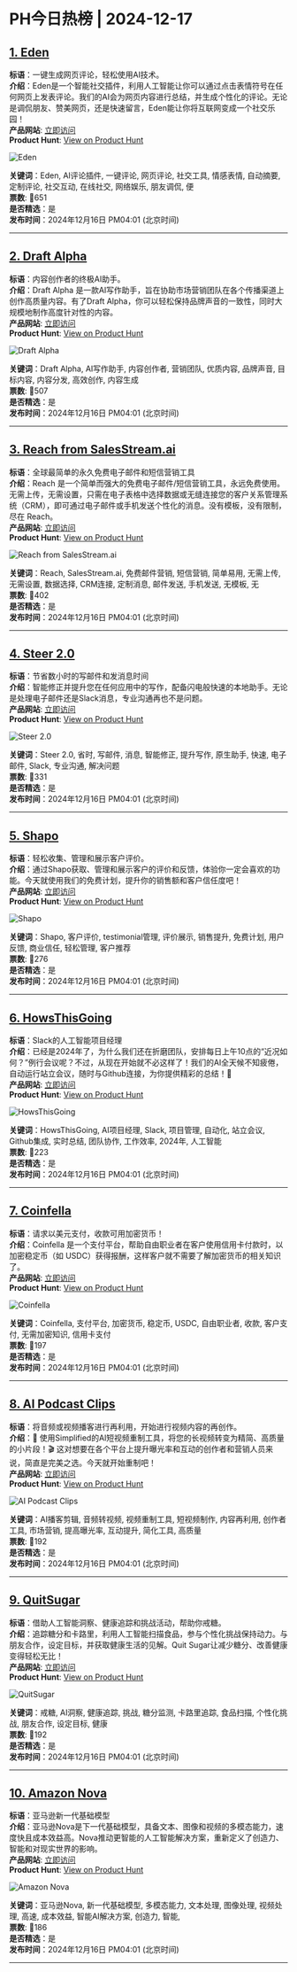 # PH今日热榜 | 2024-12-17  

## [1. Eden](https://www.producthunt.com/posts/eden-8?utm_campaign=producthunt-api&utm_medium=api-v2&utm_source=Application%3A+ph-daily+%28ID%3A+150577%29)  
**标语**：一键生成网页评论，轻松使用AI技术。  
**介绍**：Eden是一个智能社交插件，利用人工智能让你可以通过点击表情符号在任何网页上发表评论。我们的AI会为网页内容进行总结，并生成个性化的评论。无论是调侃朋友、赞美网页，还是快速留言，Eden能让你将互联网变成一个社交乐园！  
**产品网站**: [立即访问](https://www.producthunt.com/r/2G5WCPHHXNRKBQ?utm_campaign=producthunt-api&utm_medium=api-v2&utm_source=Application%3A+ph-daily+%28ID%3A+150577%29)  
**Product Hunt**: [View on Product Hunt](https://www.producthunt.com/posts/eden-8?utm_campaign=producthunt-api&utm_medium=api-v2&utm_source=Application%3A+ph-daily+%28ID%3A+150577%29)  

![Eden](https://ph-files.imgix.net/e8fc0d31-7a88-4199-ba45-e8bc60834956.jpeg?auto=format&fit=crop&frame=1&h=512&w=1024)  

**关键词**：Eden, AI评论插件, 一键评论, 网页评论, 社交工具, 情感表情, 自动摘要, 定制评论, 社交互动, 在线社交, 网络娱乐, 朋友调侃, 便  
**票数**: 🔺651  
**是否精选**：是  
**发布时间**：2024年12月16日 PM04:01 (北京时间)  

---  

## [2. Draft Alpha](https://www.producthunt.com/posts/draft-alpha?utm_campaign=producthunt-api&utm_medium=api-v2&utm_source=Application%3A+ph-daily+%28ID%3A+150577%29)  
**标语**：内容创作者的终极AI助手。  
**介绍**：Draft Alpha 是一款AI写作助手，旨在协助市场营销团队在各个传播渠道上创作高质量内容。有了Draft Alpha，你可以轻松保持品牌声音的一致性，同时大规模地制作高度针对性的内容。  
**产品网站**: [立即访问](https://www.producthunt.com/r/P6MW72XQY2SMVS?utm_campaign=producthunt-api&utm_medium=api-v2&utm_source=Application%3A+ph-daily+%28ID%3A+150577%29)  
**Product Hunt**: [View on Product Hunt](https://www.producthunt.com/posts/draft-alpha?utm_campaign=producthunt-api&utm_medium=api-v2&utm_source=Application%3A+ph-daily+%28ID%3A+150577%29)  

![Draft Alpha](https://ph-files.imgix.net/2512ca7b-b27a-4575-baa3-5aa2f4aeab94.png?auto=format&fit=crop&frame=1&h=512&w=1024)  

**关键词**：Draft Alpha, AI写作助手, 内容创作者, 营销团队, 优质内容, 品牌声音, 目标内容, 内容分发, 高效创作, 内容生成  
**票数**: 🔺507  
**是否精选**：是  
**发布时间**：2024年12月16日 PM04:01 (北京时间)  

---  

## [3. Reach from SalesStream.ai](https://www.producthunt.com/posts/reach-from-salesstream-ai?utm_campaign=producthunt-api&utm_medium=api-v2&utm_source=Application%3A+ph-daily+%28ID%3A+150577%29)  
**标语**：全球最简单的永久免费电子邮件和短信营销工具  
**介绍**：Reach 是一个简单而强大的免费电子邮件/短信营销工具，永远免费使用。无需上传，无需设置，只需在电子表格中选择数据或无缝连接您的客户关系管理系统（CRM），即可通过电子邮件或手机发送个性化的消息。没有模板，没有限制，尽在 Reach。  
**产品网站**: [立即访问](https://www.producthunt.com/r/BM4UWRAIPOUGPQ?utm_campaign=producthunt-api&utm_medium=api-v2&utm_source=Application%3A+ph-daily+%28ID%3A+150577%29)  
**Product Hunt**: [View on Product Hunt](https://www.producthunt.com/posts/reach-from-salesstream-ai?utm_campaign=producthunt-api&utm_medium=api-v2&utm_source=Application%3A+ph-daily+%28ID%3A+150577%29)  

![Reach from SalesStream.ai](https://ph-files.imgix.net/ce4cb351-1d63-487f-a695-2645018bfb98.png?auto=format&fit=crop&frame=1&h=512&w=1024)  

**关键词**：Reach, SalesStream.ai, 免费邮件营销, 短信营销, 简单易用, 无需上传, 无需设置, 数据选择, CRM连接, 定制消息, 邮件发送, 手机发送, 无模板, 无  
**票数**: 🔺402  
**是否精选**：是  
**发布时间**：2024年12月16日 PM04:01 (北京时间)  

---  

## [4. Steer 2.0](https://www.producthunt.com/posts/steer-2-0?utm_campaign=producthunt-api&utm_medium=api-v2&utm_source=Application%3A+ph-daily+%28ID%3A+150577%29)  
**标语**：节省数小时的写邮件和发消息时间  
**介绍**：智能修正并提升您在任何应用中的写作，配备闪电般快速的本地助手。无论是处理电子邮件还是Slack消息，专业沟通再也不是问题。  
**产品网站**: [立即访问](https://www.producthunt.com/r/NI666XWBDK2DHG?utm_campaign=producthunt-api&utm_medium=api-v2&utm_source=Application%3A+ph-daily+%28ID%3A+150577%29)  
**Product Hunt**: [View on Product Hunt](https://www.producthunt.com/posts/steer-2-0?utm_campaign=producthunt-api&utm_medium=api-v2&utm_source=Application%3A+ph-daily+%28ID%3A+150577%29)  

![Steer 2.0](https://ph-files.imgix.net/16943066-9725-4f6f-9562-befa26b68a92.png?auto=format&fit=crop&frame=1&h=512&w=1024)  

**关键词**：Steer 2.0, 省时, 写邮件, 消息, 智能修正, 提升写作, 原生助手, 快速, 电子邮件, Slack, 专业沟通, 解决问题  
**票数**: 🔺331  
**是否精选**：是  
**发布时间**：2024年12月16日 PM04:01 (北京时间)  

---  

## [5. Shapo](https://www.producthunt.com/posts/shapo?utm_campaign=producthunt-api&utm_medium=api-v2&utm_source=Application%3A+ph-daily+%28ID%3A+150577%29)  
**标语**：轻松收集、管理和展示客户评价。  
**介绍**：通过Shapo获取、管理和展示客户的评价和反馈，体验你一定会喜欢的功能。今天就使用我们的免费计划，提升你的销售额和客户信任度吧！  
**产品网站**: [立即访问](https://www.producthunt.com/r/6TOI4N4JDT6NOS?utm_campaign=producthunt-api&utm_medium=api-v2&utm_source=Application%3A+ph-daily+%28ID%3A+150577%29)  
**Product Hunt**: [View on Product Hunt](https://www.producthunt.com/posts/shapo?utm_campaign=producthunt-api&utm_medium=api-v2&utm_source=Application%3A+ph-daily+%28ID%3A+150577%29)  

![Shapo](https://ph-files.imgix.net/3c4d4fbe-0a55-4471-a9a7-782edc2fb958.png?auto=format&fit=crop&frame=1&h=512&w=1024)  

**关键词**：Shapo, 客户评价,  testimonial管理,  评价展示,  销售提升,  免费计划,  用户反馈,  商业信任,  轻松管理,  客户推荐  
**票数**: 🔺276  
**是否精选**：是  
**发布时间**：2024年12月16日 PM04:01 (北京时间)  

---  

## [6. HowsThisGoing](https://www.producthunt.com/posts/howsthisgoing?utm_campaign=producthunt-api&utm_medium=api-v2&utm_source=Application%3A+ph-daily+%28ID%3A+150577%29)  
**标语**：Slack的人工智能项目经理  
**介绍**：已经是2024年了，为什么我们还在折磨团队，安排每日上午10点的“近况如何？”例行会议呢？不过，从现在开始就不必这样了！我们的AI全天候不知疲倦，自动运行站立会议，随时与Github连接，为你提供精彩的总结！🤯  
**产品网站**: [立即访问](https://www.producthunt.com/r/TFJY4TVYD34ADY?utm_campaign=producthunt-api&utm_medium=api-v2&utm_source=Application%3A+ph-daily+%28ID%3A+150577%29)  
**Product Hunt**: [View on Product Hunt](https://www.producthunt.com/posts/howsthisgoing?utm_campaign=producthunt-api&utm_medium=api-v2&utm_source=Application%3A+ph-daily+%28ID%3A+150577%29)  

![HowsThisGoing](https://ph-files.imgix.net/0ec82afb-ff14-4798-87e6-4ea0fb39f07f.png?auto=format&fit=crop&frame=1&h=512&w=1024)  

**关键词**：HowsThisGoing, AI项目经理, Slack, 项目管理, 自动化, 站立会议, Github集成, 实时总结, 团队协作, 工作效率, 2024年, 人工智能  
**票数**: 🔺223  
**是否精选**：是  
**发布时间**：2024年12月16日 PM04:01 (北京时间)  

---  

## [7. Coinfella](https://www.producthunt.com/posts/coinfella?utm_campaign=producthunt-api&utm_medium=api-v2&utm_source=Application%3A+ph-daily+%28ID%3A+150577%29)  
**标语**：请求以美元支付，收款可用加密货币！  
**介绍**：Coinfella 是一个支付平台，帮助自由职业者在客户使用信用卡付款时，以加密稳定币（如 USDC）获得报酬，这样客户就不需要了解加密货币的相关知识了。  
**产品网站**: [立即访问](https://www.producthunt.com/r/OTHLGJ6AMMRP45?utm_campaign=producthunt-api&utm_medium=api-v2&utm_source=Application%3A+ph-daily+%28ID%3A+150577%29)  
**Product Hunt**: [View on Product Hunt](https://www.producthunt.com/posts/coinfella?utm_campaign=producthunt-api&utm_medium=api-v2&utm_source=Application%3A+ph-daily+%28ID%3A+150577%29)  

![Coinfella](https://ph-files.imgix.net/28763f11-079a-4cbb-b97b-c8853c873e4c.jpeg?auto=format&fit=crop&frame=1&h=512&w=1024)  

**关键词**：Coinfella, 支付平台, 加密货币, 稳定币, USDC, 自由职业者, 收款, 客户支付, 无需加密知识, 信用卡支付  
**票数**: 🔺197  
**是否精选**：是  
**发布时间**：2024年12月16日 PM04:01 (北京时间)  

---  

## [8. AI Podcast Clips](https://www.producthunt.com/posts/ai-podcast-clips?utm_campaign=producthunt-api&utm_medium=api-v2&utm_source=Application%3A+ph-daily+%28ID%3A+150577%29)  
**标语**：将音频或视频播客进行再利用，开始进行视频内容的再创作。  
**介绍**：🚀 使用Simplified的AI短视频重制工具，将您的长视频转变为精简、高质量的小片段！🎬 这对想要在各个平台上提升曝光率和互动的创作者和营销人员来说，简直是完美之选。今天就开始重制吧！  
**产品网站**: [立即访问](https://www.producthunt.com/r/YZDRDMBZKB5L6T?utm_campaign=producthunt-api&utm_medium=api-v2&utm_source=Application%3A+ph-daily+%28ID%3A+150577%29)  
**Product Hunt**: [View on Product Hunt](https://www.producthunt.com/posts/ai-podcast-clips?utm_campaign=producthunt-api&utm_medium=api-v2&utm_source=Application%3A+ph-daily+%28ID%3A+150577%29)  

![AI Podcast Clips](https://ph-files.imgix.net/97df5de5-fbb5-4d77-b6df-3f89b8882dbc.jpeg?auto=format&fit=crop&frame=1&h=512&w=1024)  

**关键词**：AI播客剪辑, 音频转视频, 视频重制工具, 短视频制作, 内容再利用, 创作者工具, 市场营销, 提高曝光率, 互动提升, 简化工具, 高质量  
**票数**: 🔺192  
**是否精选**：是  
**发布时间**：2024年12月16日 PM04:01 (北京时间)  

---  

## [9. QuitSugar](https://www.producthunt.com/posts/quitsugar?utm_campaign=producthunt-api&utm_medium=api-v2&utm_source=Application%3A+ph-daily+%28ID%3A+150577%29)  
**标语**：借助人工智能洞察、健康追踪和挑战活动，帮助你戒糖。  
**介绍**：追踪糖分和卡路里，利用人工智能扫描食品，参与个性化挑战保持动力。与朋友合作，设定目标，并获取健康生活的见解。Quit Sugar让减少糖分、改善健康变得轻松无比！  
**产品网站**: [立即访问](https://www.producthunt.com/r/2RDLO6FTEBFKNW?utm_campaign=producthunt-api&utm_medium=api-v2&utm_source=Application%3A+ph-daily+%28ID%3A+150577%29)  
**Product Hunt**: [View on Product Hunt](https://www.producthunt.com/posts/quitsugar?utm_campaign=producthunt-api&utm_medium=api-v2&utm_source=Application%3A+ph-daily+%28ID%3A+150577%29)  

![QuitSugar](https://ph-files.imgix.net/62b435a7-1d2d-46c6-9e0a-93032b67c557.png?auto=format&fit=crop&frame=1&h=512&w=1024)  

**关键词**：戒糖, AI洞察, 健康追踪, 挑战, 糖分监测, 卡路里追踪, 食品扫描, 个性化挑战, 朋友合作, 设定目标, 健康  
**票数**: 🔺192  
**是否精选**：是  
**发布时间**：2024年12月16日 PM04:01 (北京时间)  

---  

## [10. Amazon Nova](https://www.producthunt.com/posts/amazon-nova?utm_campaign=producthunt-api&utm_medium=api-v2&utm_source=Application%3A+ph-daily+%28ID%3A+150577%29)  
**标语**：亚马逊新一代基础模型  
**介绍**：亚马逊Nova是下一代基础模型，具备文本、图像和视频的多模态能力，速度快且成本效益高。Nova推动更智能的人工智能解决方案，重新定义了创造力、智能和对现实世界的影响。  
**产品网站**: [立即访问](https://www.producthunt.com/r/W3TPVP4Y6MEIDW?utm_campaign=producthunt-api&utm_medium=api-v2&utm_source=Application%3A+ph-daily+%28ID%3A+150577%29)  
**Product Hunt**: [View on Product Hunt](https://www.producthunt.com/posts/amazon-nova?utm_campaign=producthunt-api&utm_medium=api-v2&utm_source=Application%3A+ph-daily+%28ID%3A+150577%29)  

![Amazon Nova](https://ph-files.imgix.net/50beddce-9e1a-45df-9e8f-f0ec6e286d90.jpeg?auto=format&fit=crop&frame=1&h=512&w=1024)  

**关键词**：亚马逊Nova, 新一代基础模型, 多模态能力, 文本处理, 图像处理, 视频处理, 高速, 成本效益, 智能AI解决方案, 创造力, 智能,  
**票数**: 🔺186  
**是否精选**：是  
**发布时间**：2024年12月16日 PM04:01 (北京时间)  

---  

